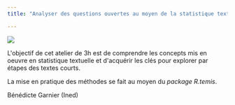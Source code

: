 ```yaml
---
title: "Analyser des questions ouvertes au moyen de la statistique textuelle"

---
```


![](images/Colloque%20sondages.png){fig-align="center"}

L\'objectif de cet atelier de 3h est de comprendre les concepts mis en oeuvre en statistique textuelle et d\'acquérir les clés pour explorer par étapes des textes courts.

La mise en pratique des méthodes se fait au moyen du *package R.temis*.

Bénédicte Garnier (Ined)
